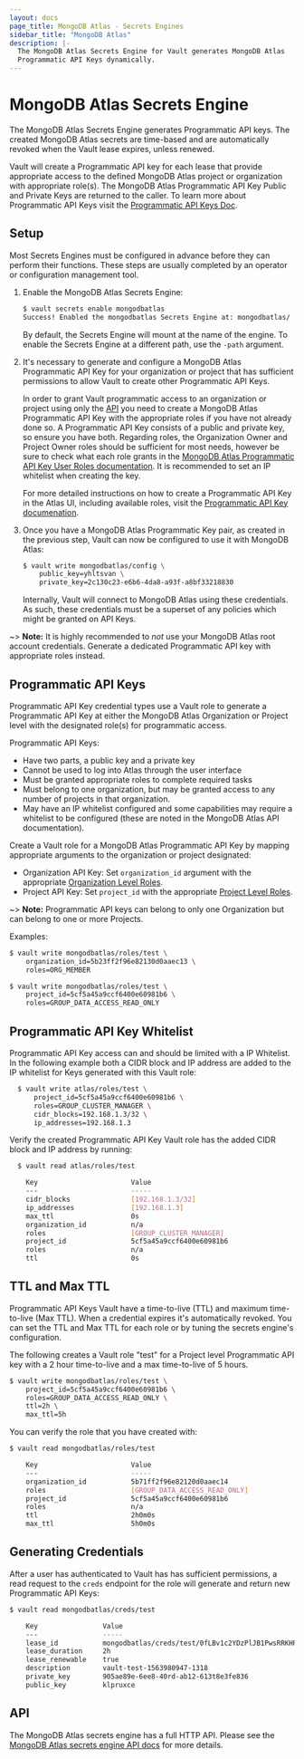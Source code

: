 ```yaml
---
layout: docs
page_title: MongoDB Atlas - Secrets Engines
sidebar_title: "MongoDB Atlas"
description: |-
  The MongoDB Atlas Secrets Engine for Vault generates MongoDB Atlas
  Programmatic API Keys dynamically.
---
```


# MongoDB Atlas Secrets Engine

The MongoDB Atlas Secrets Engine generates Programmatic API keys. The created MongoDB Atlas secrets are
time-based and are automatically revoked when the Vault lease expires, unless renewed.

Vault will create a Programmatic API key for each lease that provide appropriate access to the defined MongoDB Atlas
project or organization with appropriate role(s). The MongoDB Atlas Programmatic API Key Public and
Private Keys are returned to the caller. To learn more about Programmatic API Keys visit the
[Programmatic API Keys Doc](https://docs.atlas.mongodb.com/reference/api/apiKeys/).

## Setup

Most Secrets Engines must be configured in advance before they can perform their functions. These
steps are usually completed by an operator or configuration management tool.

1. Enable the MongoDB Atlas Secrets Engine:

    ```bash
    $ vault secrets enable mongodbatlas
    Success! Enabled the mongodbatlas Secrets Engine at: mongodbatlas/
    ```

    By default, the Secrets Engine will mount at the name of the engine. To
    enable the Secrets Engine at a different path, use the `-path` argument.

1. It's necessary to generate and configure a MongoDB Atlas Programmatic API Key for your organization
   or project that has sufficient permissions to allow Vault to create other Programmatic API Keys.

    In order to grant Vault programmatic access to an organization or project using only the
    [API](https://docs.atlas.mongodb.com/api/) you need to create a MongoDB Atlas Programmatic API
    Key with the appropriate roles if you have not already done so. A Programmatic API Key consists
    of a public and private key, so ensure you have both. Regarding roles, the Organization Owner and
    Project Owner roles should be sufficient for most needs, however be sure to check what each role
    grants in the [MongoDB Atlas Programmatic API Key User Roles documentation](https://docs.atlas.mongodb.com/reference/user-roles/).
    It is recommended to set an IP whitelist when creating the key.

    For more detailed instructions on how to create a Programmatic API Key in the Atlas UI, including
    available roles, visit the [Programmatic API Key documenation](https://docs.atlas.mongodb.com/configure-api-access/#programmatic-api-keys).

1. Once you have a MongoDB Atlas Programmatic Key pair, as created in the previous step, Vault can now
   be configured to use it with MongoDB Atlas:

    ```bash
    $ vault write mongodbatlas/config \
        public_key=yhltsvan \
        private_key=2c130c23-e6b6-4da8-a93f-a8bf33218830
    ```

    Internally, Vault will connect to MongoDB Atlas using these credentials. As such,
    these credentials must be a superset of any policies which might be granted
    on API Keys.

~> **Note:** It is highly recommended to *not* use your MongoDB Atlas root account credentials.
Generate a dedicated Programmatic API key with appropriate roles instead.


## Programmatic API Keys

Programmatic API Key credential types use a Vault role to generate a Programmatic API Key at
either the MongoDB Atlas Organization or Project level with the designated role(s) for programmatic access.

  Programmatic API Keys:
  - Have two parts, a public key and a private key
  - Cannot be used to log into Atlas through the user interface
  - Must be granted appropriate roles to complete required tasks
  - Must belong to one organization, but may be granted access to any number of
    projects in that organization.
  - May have an IP whitelist configured and some capabilities may require a
    whitelist to be configured (these are noted in the MongoDB Atlas API
    documentation).

Create a Vault role for a MongoDB Atlas Programmatic API Key by mapping appropriate arguments to the
   organization or project designated:

  - Organization API Key: Set `organization_id` argument with the appropriate
    [Organization Level Roles](https://docs.atlas.mongodb.com/reference/user-roles/#organization-roles).
  - Project API Key: Set `project_id` with the appropriate [Project Level Roles](https://docs.atlas.mongodb.com/reference/user-roles/#project-roles).

~> **Note:** Programmatic API keys can belong to only one Organization but can belong to one or more Projects.


Examples:

```bash
$ vault write mongodbatlas/roles/test \
    organization_id=5b23ff2f96e82130d0aaec13 \
    roles=ORG_MEMBER
```
```bash
$ vault write mongodbatlas/roles/test \
    project_id=5cf5a45a9ccf6400e60981b6 \
    roles=GROUP_DATA_ACCESS_READ_ONLY
```

## Programmatic API Key Whitelist

Programmatic API Key access can and should be limited with a IP Whitelist. In the following example both a CIDR
block and IP address are added to the IP whitelist for Keys generated with this Vault role:

```bash
  $ vault write atlas/roles/test \
      project_id=5cf5a45a9ccf6400e60981b6 \
      roles=GROUP_CLUSTER_MANAGER \
      cidr_blocks=192.168.1.3/32 \
      ip_addresses=192.168.1.3
```

Verify the created Programmatic API Key Vault role has the added CIDR block and IP address by running:

  ```bash
    $ vault read atlas/roles/test

      Key                       Value
      ---                       -----
      cidr_blocks               [192.168.1.3/32]
      ip_addresses              [192.168.1.3]
      max_ttl                   0s
      organization_id           n/a
      roles                     [GROUP_CLUSTER_MANAGER]
      project_id                5cf5a45a9ccf6400e60981b6
      roles                     n/a
      ttl                       0s
  ```

## TTL and Max TTL

Programmatic API Keys Vault have a time-to-live (TTL) and maximum time-to-live (Max TTL).
When a credential expires it's automatically revoked. You can set the TTL and Max TTL for each role
or by tuning the secrets engine's configuration.

The following creates a Vault role "test" for a Project level Programmatic API key with a 2 hour time-to-live and a
max time-to-live of 5 hours.

```bash
$ vault write mongodbatlas/roles/test \
    project_id=5cf5a45a9ccf6400e60981b6 \
    roles=GROUP_DATA_ACCESS_READ_ONLY \
    ttl=2h \
    max_ttl=5h
```

You can verify the role that you have created with:

```bash
$ vault read mongodbatlas/roles/test

    Key                       Value
    ---                       -----
    organization_id           5b71ff2f96e82120d0aaec14
    roles                     [GROUP_DATA_ACCESS_READ_ONLY]
    project_id                5cf5a45a9ccf6400e60981b6
    roles                     n/a
    ttl                       2h0m0s
    max_ttl                   5h0m0s
```


## Generating Credentials

After a user has authenticated to Vault has has sufficient permissions, a read request to the
`creds` endpoint for the role will generate and return new Programmatic API Keys:

```bash
$ vault read mongodbatlas/creds/test

    Key                Value
    ---                -----
    lease_id           mongodbatlas/creds/test/0fLBv1c2YDzPlJB1PwsRRKHR
    lease_duration     2h
    lease_renewable    true
    description        vault-test-1563980947-1318
    private_key        905ae89e-6ee8-40rd-ab12-613t8e3fe836
    public_key         klpruxce
```

## API

The MongoDB Atlas secrets engine has a full HTTP API. Please see the
[MongoDB Atlas secrets engine API docs](/vault/api-docs/secret/mongodbatlas) for more details.
